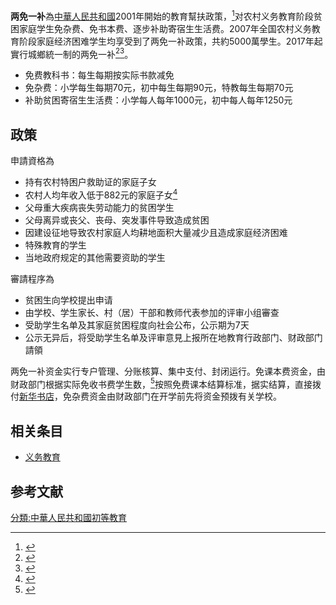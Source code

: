 {{citation style|time=2017-03-03T14:06:40+00:00}}
{{non-free|time=2017-03-03T14:06:40+00:00}}
{{中国教育}}
'''两免一补'''為[[中華人民共和國|中華人民共和國]]2001年開始的教育幫扶政策，<ref>{{Cite web |url=http://www.moe.gov.cn/jyb_zwfw/zwfw_fwzt/fwzt_zzzcwd/zzzcwd_ywjy/201608/t20160817_275473.html |title=教育部官網 |accessdate=2017-03-03 |archive-date=2020-12-09 |archive-url=https://web.archive.org/web/20201209083210/http://www.moe.gov.cn/jyb_zwfw/zwfw_fwzt/fwzt_zzzcwd/zzzcwd_ywjy/201608/t20160817_275473.html |dead-url=no }}</ref>对农村义务教育阶段贫困家庭学生免杂费、免书本费、逐步补助寄宿生生活费。2007年全国农村义务教育阶段家庭经济困难学生均享受到了两免一补政策，共約5000萬學生。2017年起實行城鄉統一制的两免一补<ref>{{Cite web |url=http://baby.sina.com.cn/news/2017-02-28/doc-ifyavvsk3896672.shtml |title=新浪- 教育部最新措施:城乡统一实行"两免一补" |accessdate=2017-03-03 |archive-date=2019-07-30 |archive-url=https://web.archive.org/web/20190730064146/http://baby.sina.com.cn/news/2017-02-28/doc-ifyavvsk3896672.shtml |dead-url=no }}</ref><ref>{{Cite web |url=http://www.zytzb.gov.cn/tzb2010/S1824/201702/dae9ccf26d5c4afa90af36919a9a1a8e.shtml |title=新疆义务教育学生将享受同等两免一补 |access-date=2017-03-03 |archive-url=https://web.archive.org/web/20190219182526/http://www.zytzb.gov.cn/tzb2010/S1824/201702/dae9ccf26d5c4afa90af36919a9a1a8e.shtml |archive-date=2019-02-19 |dead-url=yes }}</ref>。
*免费教科书：每生每期按实际书款减免
*免杂费：小学每生每期70元，初中每生每期90元，特教每生每期70元
*补助贫困寄宿生生活费：小学每人每年1000元，初中每人每年1250元
==政策==
申請資格為
*持有农村特困户救助证的家庭子女
*农村人均年收入低于882元的家庭子女<ref>{{Cite web |url=http://www.gov.cn/banshi/2006-09/04/content_376956.htm |title=中國政府網 - 兩免一補釋疑 |accessdate=2017-03-07 |archive-date=2020-12-09 |archive-url=https://web.archive.org/web/20201209083251/http://www.gov.cn/banshi/2006-09/04/content_376956.htm |dead-url=no }}</ref>
*父母重大疾病丧失劳动能力的贫困学生
*父母离异或丧父、丧母、突发事件导致造成贫困
*因建设征地导致农村家庭人均耕地面积大量减少且造成家庭经济困难
*特殊教育的学生
*当地政府规定的其他需要资助的学生

審請程序為
*贫困生向学校提出申请
*由学校、学生家长、村（居）干部和教师代表参加的评审小组審查
*受助学生名单及其家庭贫困程度向社会公布，公示期为7天
*公示无异后，将受助学生名单及评审意見上报所在地教育行政部门、财政部门請領

两免一补资金实行专户管理、分账核算、集中支付、封闭运行。免课本费资金，由财政部门根据实际免收书费学生数，<ref>{{Cite web |url=http://www.le.com/ptv/vplay/27992896.html |title=全国城乡统一实行“两免一补”政策 |accessdate=2017-03-03 |archive-date=2020-12-09 |archive-url=https://web.archive.org/web/20201209083250/http://www.le.com/ptv/vplay/27992896.html |dead-url=no }}</ref>按照免费课本结算标准，据实结算，直接拨付[[新华书店|新华书店]]，免杂费资金由财政部门在开学前先将资金预拨有关学校。

==相关条目==
*[[义务教育|义务教育]]

==参考文献==
{{reflist}}

[[分類:中華人民共和國初等教育|分類:中華人民共和國初等教育]]